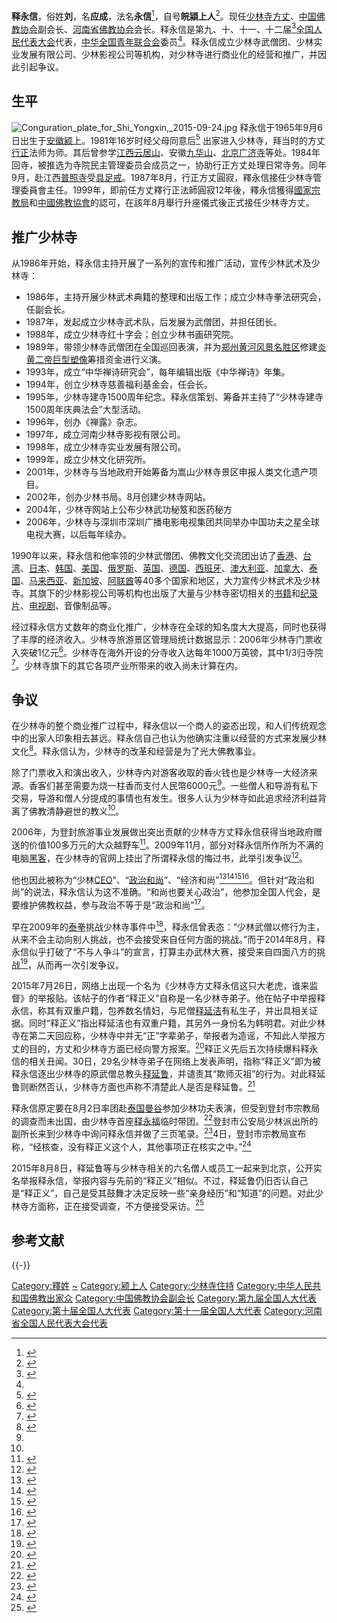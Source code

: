 {{blpsources|time=2018-10-14T15:06:36+00:00}}

{{Infobox Buddhist
| 圖像            = <!-- Use only free-licenced images which meet WP:NFCC -->Replace this image male.svg
| 圖像大小        = 230px
| 圖像說明        =  
| 姓名            = 释永信<ref>{{Cite web|title=释永信|url=http://www.apdnews.com/news/32708.html|accessdate=2013-08-23|work=亚太日报|archiveurl=https://web.archive.org/web/20160304202426/http://www.apdnews.com/news/32708.html|archivedate=2016-03-04|dead-url=no}}</ref>
| 原名            = 刘应成<ref name="方丈简历" /> 
| 字              =  
| 號              = 皖颍上人
| 法號            = 永信
| 出生            = {{birth date and age|1965|9|6}} 
| 出生地點        = {{CHN}}[[安徽省|安徽省]][[阜阳市|阜阳市]][[颍上县|颍上县]] 
| 逝世            = <!-- {{Death date and age|YYYY|MM|DD}} 或 {{Death year and age| }} -->
| 逝世地點        = 
| 居住地          = {{CHN}}[[河南省|河南省]][[郑州市|郑州市]][[登封市|登封市]][[嵩山|嵩山]]
| 獲獎            = {{flagicon|USA}} {{tsl|en|United States Sports Academy|美国体育学院}}国际荣誉哲学博士<ref>{{cite web | language = zh-hans | publisher = 腾讯网 | title = 少林方丈获美体育学院国际荣誉哲学博士(图) | url = http://edu.qq.com/a/20060821/000151.htm | author = 新华网 | date = 2006-08-21 | accessdate = 2006-08-21 | archive-date = 2018-01-31 | archive-url = https://web.archive.org/web/20180131202357/http://edu.qq.com/a/20060821/000151.htm | dead-url = no }}</ref>
| 公民權          = 
| 國籍            = {{PRC}}
| 著名成就        = 
| 宗派            = [[禅宗|禅宗]] 
| 呼號            = 永信法师 
| 頭銜            = [[少林寺|少林寺]][[方丈|方丈]]
| 修行法門        = 
| 教育程度        = '''学历'''：<br>不詳<br>'''学位'''：<br>{{flagicon|CHN}} 未知高校[[工商管理硕士|工商管理硕士]]<ref>{{cite web | language = zh-hans | publisher = 搜狐网 | title = 首位MBA方丈释永信称少林寺商业化不会停（图） | url = http://learning.sohu.com/20101206/n278121792.shtml | author = 广州日报 | date = 2010-12-06 | accessdate = 2010-12-06 | archive-date = 2019-08-28 | archive-url = https://web.archive.org/web/20190828182848/http://learning.sohu.com/20101206/n278121792.shtml | dead-url = no }}</ref>
| 母校            = 
| 驻锡于          = [[少林寺|少林寺]]
| 師承            = [[释行正|行正]]法师
| 徒弟與學生      = 
| 傳人            = 
| 著作            = 《禅露集》 <br>《少林寺》 <br>《禅林意趣诗》 <br>《国际禅文化研讨会论文集》 <br>《少林文化研究论文集》
| 譯作            = 
| 何者的化身與轉世= 
| 轉世為          = 
| 簽名            = 
| 備註            = 
}}
'''释永信'''{{BD|1965年|9月6日|catIdx=L刘}}，俗姓'''刘'''，名'''应成'''，法名'''永信'''<ref name="方丈简历">{{Cite web|title=方丈释永信大师简历|url=http://www.shaolin.org.cn/html/html/seng/menu02.htm|accessdate=|work=|archiveurl=https://web.archive.org/web/20080221162228/http://www.shaolin.org.cn/html/html/seng/menu02.htm|archivedate=2008-02-21|dead-url=no}}</ref>，自号'''皖潁上人'''<ref name="释永信简介">{{Cite web|title=释永信简介|url=http://itv.ifeng.com/feichangdao/shiyongxin/200803/0317_83_51886.html|accessdate=|work=|archiveurl=https://web.archive.org/web/20080503204758/http://itv.ifeng.com/feichangdao/shiyongxin/200803/0317_83_51886.html|archivedate=2008-05-03|dead-url=no}}</ref>。现任[[少林寺|少林寺]][[方丈|方丈]]、[[中国佛教协会|中国佛教协会]]副会长、[[河南省佛教协会|河南省佛教协会]]会长。释永信是第九、十、十一、十二届<ref>{{Cite web|title=第十一届全国人大代表|url=http://news.xinhuanet.com/ziliao/2008-03/03/content_7708230.htm|accessdate=|work=|archive-date=2013-11-28|archive-url=https://web.archive.org/web/20131128210958/http://news.xinhuanet.com/ziliao/2008-03/03/content_7708230.htm|dead-url=no}}</ref>[[全国人民代表大会|全国人民代表大会]]代表，[[中华全国青年联合会|中华全国青年联合会]]委员<ref name="释永信简介"/>。释永信成立少林寺武僧团、少林实业发展有限公司、少林影视公司等机构，对少林寺进行商业化的经营和推广，并因此引起争议。

== 生平 ==
[[File:Conguration_plate_for_Shi_Yongxin,_2015-09-24.jpg|thumb]]
释永信于1965年9月6日出生于[[安徽省|安徽]][[颍上县|颍上]]。1981年16岁时经父母同意后<ref>{{Cite web |url=http://www.shaolin.org.cn/html/html/seng/menu02_2_2.htm |title=“出世”与“入世” |access-date=2008-03-28 |archive-url=https://web.archive.org/web/20071012121039/http://shaolin.org.cn/html/html/seng/menu02_2_2.htm |archive-date=2007-10-12 |dead-url=yes }}</ref> 出家进入少林寺，拜当时的方丈[[释行正|行正]]法师为师。其后曾参学[[江西|江西]][[云居山|云居山]]、安徽[[九华山|九华山]]、[[北京|北京]][[广济寺|广济寺]]等处。1984年回寺，被推选为寺院民主管理委员会成员之一，协助行正方丈处理日常寺务。同年9月，赴江西[[普照寺|普照寺]]受[[具足戒|具足戒]]。1987年8月，行正方丈圓寂，釋永信接任少林寺管理委員會主任。1999年，即前任方丈釋行正法師圓寂12年後，釋永信獲得[[國家宗教局|國家宗教局]]和[[中國佛教協會|中國佛教協會]]的認可，在該年8月舉行升座儀式後正式接任少林寺方丈。

== 推广少林寺 ==
从1986年开始，释永信主持开展了一系列的宣传和推广活动，宣传少林武术及少林寺：
* 1986年，主持开展少林武术典籍的整理和出版工作；成立少林寺拳法研究会，任副会长。
* 1987年，发起成立少林寺武术队，后发展为武僧团，并担任团长。
* 1988年，成立少林寺红十字会；创立少林书画研究院。
* 1989年，带领少林寺武僧团在全国巡回表演，并为[[郑州黄河风景名胜区|郑州黄河风景名胜区]]修建[[炎黄二帝巨型塑像|炎黄二帝巨型塑像]]筹措资金进行义演。
* 1993年，成立“中华禅诗研究会”，每年编辑出版《中华禅诗》年集。
* 1994年，创立少林寺慈善福利基金会，任会长。
* 1995年，少林寺建寺1500周年纪念。释永信策划、筹备并主持了“少林寺建寺1500周年庆典法会”大型活动。
* 1996年，创办《禅露》杂志。
* 1997年，成立河南少林寺影视有限公司。
* 1998年，成立少林寺实业发展有限公司。
* 1999年，成立少林文化研究所。
* 2001年，少林寺与当地政府开始筹备为嵩山少林寺景区申报人类文化遗产项目。
* 2002年，创办少林书局。8月创建少林寺网站。
* 2004年，少林寺网站上公布少林武功秘笈和医药秘方
* 2006年，少林寺与深圳市深圳广播电影电视集团共同举办中国功夫之星全球电视大赛，以后每年续办。
1990年以来，释永信和他率领的少林武僧团、佛教文化交流团出访了[[香港|香港]]、[[台湾|台湾]]、[[日本|日本]]、[[韩国|韩国]]、[[美国|美国]]、[[俄罗斯|俄罗斯]]、[[英国|英国]]、[[德国|德国]]、[[西班牙|西班牙]]、[[澳大利亚|澳大利亚]]、[[加拿大|加拿大]]、[[泰国|泰国]]、[[马来西亚|马来西亚]]、[[新加坡|新加坡]]、[[阿联酋|阿联酋]]等40多个国家和地区，大力宣传少林武术及少林寺。其旗下的少林影视公司等机构也出版了大量与少林寺密切相关的[[书籍|书籍]]和[[纪录片|纪录片]]、[[电视剧|电视剧]]、音像制品等。

经过释永信方丈数年的商业化推广，少林寺在全球的知名度大大提高，同时也获得了丰厚的经济收入。少林寺旅游景区管理局统计数据显示：2006年少林寺门票收入突破1亿元<ref>{{Cite web|title=嵩山少林寺门票年收入超亿元|url=http://news.xmnext.com/domestic/zonghe/2007/02/01/145449.html|accessdate=|work=|archive-date=2007-05-03|archive-url=https://web.archive.org/web/20070503000725/http://news.xmnext.com/domestic/zonghe/2007/02/01/145449.html|dead-url=yes}}</ref>。少林寺在海外开设的分寺收入达每年1000万英镑，其中1/3归寺院<ref>{{Cite web|title=少林寺在海外广开分寺 年收入千万英镑|url=http://chinese.people.com.cn/GB/42310/4121382.html|accessdate=|work=|archive-date=2016-03-04|archive-url=https://web.archive.org/web/20160304115358/http://chinese.people.com.cn/GB/42310/4121382.html|dead-url=no}}</ref>。少林寺旗下的其它各项产业所带来的收入尚未计算在内。

== 争议 ==
在少林寺的整个商业推广过程中，释永信以一个商人的姿态出现，和人们传统观念中的出家人印象相去甚远。释永信自己也认为他确实注重以经营的方式来发展少林文化<ref>{{Cite web|title=走近释永信:"少林CEO"15年的品牌经营之道|url=http://news.xinhuanet.com/fortune/2006-08/30/content_5024085.htm|accessdate=|work=|archiveurl=https://web.archive.org/web/20080315040411/http://news.xinhuanet.com/fortune/2006-08/30/content_5024085.htm|archivedate=2008-03-15|dead-url=no}}</ref>。释永信认为，少林寺的改革和经营是为了光大佛教事业。

{{cquote|我们不是为了经济收入，少林寺的门票收入已经完全足够僧人的开销，我们是为了光大佛教事业。<ref name="少林寺的CEO"/>}}

除了门票收入和演出收入，少林寺内对游客收取的香火钱也是少林寺一大经济来源。香客们甚至需要为烧一柱香而支付人民幣6000元<ref name="高香6000元"/>。一些僧人和导游有私下交易，导游和僧人分提成的事情也有发生。很多人认为少林寺如此追求经济利益背离了佛教清静避世的教义<ref name="高香6000元"/>。

2006年，为登封旅游事业发展做出突出贡献的少林寺方丈释永信获得当地政府赠送的价值100多万元的大众越野车<ref>{{Cite web|title=促进旅游有功 少林寺方丈获奖豪华越野车|url=http://news.xinhuanet.com/society/2006-08/15/content_4963254.htm|accessdate=|work=|archiveurl=https://web.archive.org/web/20080707050519/http://news.xinhuanet.com/society/2006-08/15/content_4963254.htm|archivedate=2008-07-07|dead-url=no}}</ref>。2009年11月，部分对释永信所作所为不满的电脑[[黑客|黑客]]，在少林寺的官网上挂出了所谓释永信的悔过书，此举引发争议<ref name="少林寺官網驚現“釋永信悔過書”">{{Cite web |url=http://news.wenxuecity.com/BBSView.php?SubID=news&MsgID=956262 |title=林寺官网惊现"释永信悔过书" 大和尚要超生? |access-date=2009-11-23 |archive-url=https://web.archive.org/web/20190614084736/http://www.wenxuecity.com/news/2009/11/11/956262.html |archive-date=2019-06-14 |dead-url=yes }}</ref>。

他也因此被称为“少林[[CEO|CEO]]”、“[[政治和尚|政治和尚]]”、“经济和尚”<ref name="少林寺的CEO">{{Cite web|title=释永信:少林寺的"CEO"|url=http://news.xinhuanet.com/fortune/2006-04/14/content_4423432.htm|accessdate=|work=|archiveurl=https://web.archive.org/web/20080313130209/http://news.xinhuanet.com/fortune/2006-04/14/content_4423432.htm|archivedate=2008-03-13|dead-url=no}}</ref><ref>{{Cite web|title=与少林方丈释永信面对面|url=http://news.sina.com.cn/c/2006-09-21/141711069352.shtml|accessdate=|work=|archive-date=2019-08-22|archive-url=https://web.archive.org/web/20190822044449/http://news.sina.com.cn/c/2006-09-21/141711069352.shtml|dead-url=no}}</ref><ref name="出家入世记">{{Cite web|title=少林寺CEO释永信出家入世记|url=http://luxury.qq.com/a/20070117/000006.htm|accessdate=|work=|archive-url=https://web.archive.org/web/20070317060301/http://luxury.qq.com/a/20070117/000006.htm|archive-date=2007-03-17|dead-url=yes}}</ref><ref name="高香6000元">{{Cite web |url=http://sports.163.com/07/0327/22/3AKHM2G700051KMG.html |title=少林一炷香要价6000 释永信商业头脑媲美李嘉诚 |access-date=2008-03-28 |archive-url=https://web.archive.org/web/20081209001930/http://sports.163.com/07/0327/22/3AKHM2G700051KMG.html |archive-date=2008-12-09 |dead-url=yes }}</ref>。但针对“政治和尚”的说法，释永信认为这不准确。“和尚也要关心政治”，他参加全国人代会，是要维护佛教权益，参与政治不等于是“政治和尚”<ref>{{Cite web|title=释永信：参与政治不等于是“政治和尚”|url=http://www.stnn.cc/society_focus/200804/t20080404_757690.html|accessdate=2008-04-04|work=星岛环球网|archiveurl=https://web.archive.org/web/20080511024323/http://www.stnn.cc/society_focus/200804/t20080404_757690.html|archivedate=2008-05-11|dead-url=no}}</ref>。

早在2009年的[[泰拳|泰拳]]挑战少林寺事件中<ref>{{Cite web|title=中泰比武少林不上峨眉上？ 武协：瞎掰商业炒作|url=http://sports.sohu.com/20091201/n268591611.shtml|accessdate=2009-12-01|work=华商网-新文化报|archive-date=2019-08-24|archive-url=https://web.archive.org/web/20190824003710/http://sports.sohu.com/20091201/n268591611.shtml|dead-url=no}}</ref>，释永信曾表态：“少林武僧以修行为主，从来不会主动向别人挑战，也不会接受来自任何方面的挑战。”而于2014年8月，释永信似乎打破了“不与人争斗”的宣言，打算主办武林大赛，接受来自四面八方的挑战<ref>{{Cite web|title=办武林大会是释永信的赌博|url=http://sports.sina.com.cn/zl/other/blog/2014-08-23/1004/3871668296/e6c4f8480102v0us.shtml|accessdate=2014-08-23|work=新浪专栏}author=杨华}}</ref>，从而再一次引发争议。

2015年7月26日，网络上出现一个名为《少林寺方丈释永信这只大老虎，谁来监督》的举报贴。该帖子的作者“释正义”自称是一名少林寺弟子。他在帖子中举报释永信，称其有双重户籍，包养数名情妇，与尼僧[[释延洁|释延洁]]有私生子，并出具相关证据。同时“释正义”指出释延洁也有双重户籍，其另外一身份名为韩明君。对此少林寺在第二天回应称，少林寺中并无“正”字辈弟子，举报者为造谣，不知此人举报方丈的目的，方丈和少林寺方面已经向警方报案。<ref>{{Cite web|title="释正义"举报释永信玩弄女人 少林寺:无正字辈弟子|url=http://news.china.com/domestic/945/20150727/20084305.html|accessdate=|work=|archiveurl=https://web.archive.org/web/20150819140159/http://news.china.com/domestic/945/20150727/20084305.html|archivedate=2015-08-19|dead-url=no}}</ref>释正义先后五次持续爆料释永信的相关丑闻。30日，29名少林寺弟子在网络上发表声明，指称“释正义”即为被释永信逐出少林寺的原武僧总教头[[释延鲁|释延鲁]]，并谴责其“欺师灭祖”的行为。对此释延鲁则断然否认，少林寺方面也声称不清楚此人是否是释延鲁。<ref>{{Cite web |url=http://news.163.com/15/0731/02/AVQN6Q5G00014Q4P.html |title=29名少林弟子：“释正义”是释延鲁 |access-date=2015-08-11 |archive-url=https://web.archive.org/web/20190614084424/http://news.163.com/15/0731/02/AVQN6Q5G00014Q4P.html |archive-date=2019-06-14 |dead-url=yes }}</ref>

释永信原定要在8月2日率团赴[[泰国|泰国]][[曼谷|曼谷]]参加少林功夫表演，但受到登封市宗教局的调查而未出国，由少林寺首座[[释永福|释永福]]临时带团。<ref>{{Cite web|title=少林寺：释永信未去泰国 正接受宗教局调查|url=http://news.sohu.com/20150802/n418013002.shtml|accessdate=|work=|archive-date=2019-08-22|archive-url=https://web.archive.org/web/20190822225245/http://news.sohu.com/20150802/n418013002.shtml|dead-url=no}}</ref>登封市公安局少林派出所的副所长来到少林寺中询问释永信并做了三页笔录。<ref>{{Cite web|title=少林寺就释永信被举报报案 警方：给方丈做了3页笔录|url=http://news.ifeng.com/a/20150803/44336545_0.shtml|accessdate=|work=|archive-date=2019-08-24|archive-url=https://web.archive.org/web/20190824035639/http://news.ifeng.com/a/20150803/44336545_0.shtml|dead-url=no}}</ref>4日，登封市宗教局宣布称，“经核查，没有释正义这个人，其他事项正在核实之中。”<ref>{{Cite web|title=登封市宗教局：经核查， 没有释正义这个人|url=http://news.xinhuanet.com/legal/2015-08/05/c_128096013.htm|accessdate=|work=|archive-date=2015-08-10|archive-url=https://web.archive.org/web/20150810182428/http://news.xinhuanet.com/legal/2015-08/05/c_128096013.htm|dead-url=no}}</ref>

2015年8月8日，释延鲁等与少林寺相关的六名僧人或员工一起来到北京，公开实名举报释永信，举报内容与先前的“释正义”相似。不过，释延鲁仍旧否认自己是“释正义”，自己是受其鼓舞才决定反映一些“亲身经历”和“知道”的问题。对此少林寺方面称，正在接受调查，不方便接受采访。<ref>{{Cite web|title=6弟子举报释永信：与尼僧有私情 侵占少林寺财产|url=http://www.china.com.cn/guoqing/2015-08/10/content_36267822.htm|accessdate=|work=|archive-date=2016-03-05|archive-url=https://web.archive.org/web/20160305031744/http://www.china.com.cn/guoqing/2015-08/10/content_36267822.htm|dead-url=no}}</ref>

== 参考文献 ==
{{Reflist|2}}

{{-}}
{{start box}}
{{s-rel|bu}}
{{s-before|[[释素喜|释素喜]]|1987年－1998年}}
{{s-title|[[少林寺|少林寺]]方丈|1999年8月－}}
{{s-inc}}
{{end box}}

{{少林寺住持}}
{{少林寺|nocat}}
{{Navboxes 
| title  = 永信在[[中国佛教协会|中国佛教协会]]的职务
| list1  =
{{中国佛教协会第七届理事会}}
{{中国佛教协会第八届理事会}}
{{中国佛教协会第九届理事会}}
{{中国佛教协会第十届理事会}}
}}

{{Authority control}}
{{DEFAULTSORT:Yong永信}}
[[Category:釋姓|Category:釋姓]]
[[Category:刘姓|~]]
[[Category:颍上人|Category:颍上人]]
[[Category:少林寺住持|Category:少林寺住持]]
[[Category:中华人民共和国佛教出家众|Category:中华人民共和国佛教出家众]]
[[Category:中国佛教协会副会长|Category:中国佛教协会副会长]]
[[Category:第九届全国人大代表|Category:第九届全国人大代表]]
[[Category:第十届全国人大代表|Category:第十届全国人大代表]]
[[Category:第十一届全国人大代表|Category:第十一届全国人大代表]]
[[Category:河南省全国人民代表大会代表|Category:河南省全国人民代表大会代表]]